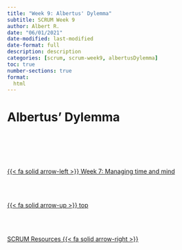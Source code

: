 ```yaml
---
title: "Week 9: Albertus' Dylemma"
subtitle: SCRUM Week 9
author: Albert R.
date: "06/01/2021"
date-modified: last-modified
date-format: full
description: description
categories: [scrum, scrum-week9, albertusDylemma]
toc: true
number-sections: true
format:
  html
---
```


# Albertus' Dylemma




<!--- navLinks -->
<br><br>
<div class=row>
<br>
<div class='column left previous'>
<br>
[{{< fa solid arrow-left >}} Week 7: Managing time and mind](/scrum/scrum-week7.qmd)
<br>
</div>
<br>
<div class='column center'>
<br>
[{{< fa solid arrow-up >}} top](#top)
<br>
</div>
<br>
<div class='column right next'>
<br>
[SCRUM Resources  {{< fa solid arrow-right >}}](/scrum/resources.qmd)
<br>
</div>
<br>
</div>
